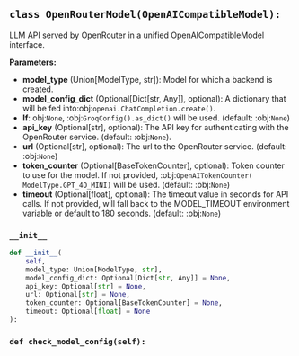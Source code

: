 <a id="camel.models.openrouter_model"></a>

<a id="camel.models.openrouter_model.OpenRouterModel"></a>

## `class OpenRouterModel(OpenAICompatibleModel):`

LLM API served by OpenRouter in a unified OpenAICompatibleModel
interface.

**Parameters:**

- **model_type** (Union[ModelType, str]): Model for which a backend is created.
- **model_config_dict** (Optional[Dict[str, Any]], optional): A dictionary that will be fed into:obj:`openai.ChatCompletion.create()`.
- **If**: obj:`None`, :obj:`GroqConfig().as_dict()` will be used. (default: :obj:`None`)
- **api_key** (Optional[str], optional): The API key for authenticating with the OpenRouter service. (default: :obj:`None`).
- **url** (Optional[str], optional): The url to the OpenRouter service. (default: :obj:`None`)
- **token_counter** (Optional[BaseTokenCounter], optional): Token counter to use for the model. If not provided, :obj:`OpenAITokenCounter( ModelType.GPT_4O_MINI)` will be used. (default: :obj:`None`)
- **timeout** (Optional[float], optional): The timeout value in seconds for API calls. If not provided, will fall back to the MODEL_TIMEOUT environment variable or default to 180 seconds. (default: :obj:`None`)

<a id="camel.models.openrouter_model.OpenRouterModel.__init__"></a>

### `__init__`

```python
def __init__(
    self,
    model_type: Union[ModelType, str],
    model_config_dict: Optional[Dict[str, Any]] = None,
    api_key: Optional[str] = None,
    url: Optional[str] = None,
    token_counter: Optional[BaseTokenCounter] = None,
    timeout: Optional[float] = None
):
```

<a id="camel.models.openrouter_model.OpenRouterModel.check_model_config"></a>

### `def check_model_config(self):`
